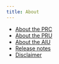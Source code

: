 ```yaml
---
title: About
---
```


* [About the PRC](/about/prc/)
* [About the PRU](/about/pru/)
* [About the AIU](/about/aiu/)
* [Release notes](/posts/)
* [Disclaimer](/about/disclaimer/)
